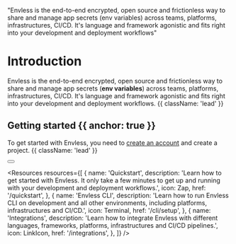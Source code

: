 

  "Envless is the end-to-end encrypted, open source and frictionless way to share and manage app secrets (env variables) across teams, platforms, infrastructures, CI/CD. It's language and framework agonistic and fits right into your development and deployment workflows"

<HeroPattern />

# Introduction

Envless is the end-to-end encrypted, open source and frictionless way to share and manage app secrets (**env variables**) across teams, platforms, infrastructures, CI/CD. It's language and framework agonistic and fits right into your development and deployment workflows. {{ className: 'lead' }}

## Getting started {{ anchor: true }}

To get started with Envless, you need to [create an account](https://envless.dev/signup) and create a project. {{ className: 'lead' }}

<div className="not-prose my-6 flex gap-3">
  <Button
    href="https://envless.dev/signup"
    arrow="right"
    children="Signup to get started"
  />
</div>

<Resources
  resources={[
    {
      name: 'Quickstart',
      description:
        'Learn how to get started with Envless. It only take a few minutes to get up and running with your development and deployment workflows.',
      icon: Zap,
      href: '/quickstart',
    },
    {
      name: 'Envless CLI',
      description:
        'Learn how to run Envless CLI on development and all other environments, including platforms, infrastructures and CI/CD.',
      icon: Terminal,
      href: '/cli/setup',
    },
    {
      name: 'Integrations',
      description:
        'Learn how to integrate Envless with different languages, frameworks, platforms, infrastructures and CI/CD pipelines.',
      icon: LinkIcon,
      href: '/integrations',
    },
  ]}
/>

